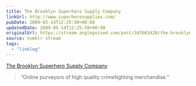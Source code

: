 ```yaml
---
title: The Brooklyn Superhero Supply Company
linkUrl: http://www.superherosupplies.com/
pubDate: 2009-05-14T12:25:50+00:00
updatedDate: 2009-05-14T12:25:50+00:00
originalUrl: https://stream.anglepoised.com/post/107663420/the-brooklyn-superhero-supply-company
source: tumblr stream
tags:
  - "linklog"
---
```


[The Brooklyn Superhero Supply Company][1]

> &ldquo;Online purveyors of high quality crimefighting merchandise.&rdquo;

[1]: http://www.superherosupplies.com/
